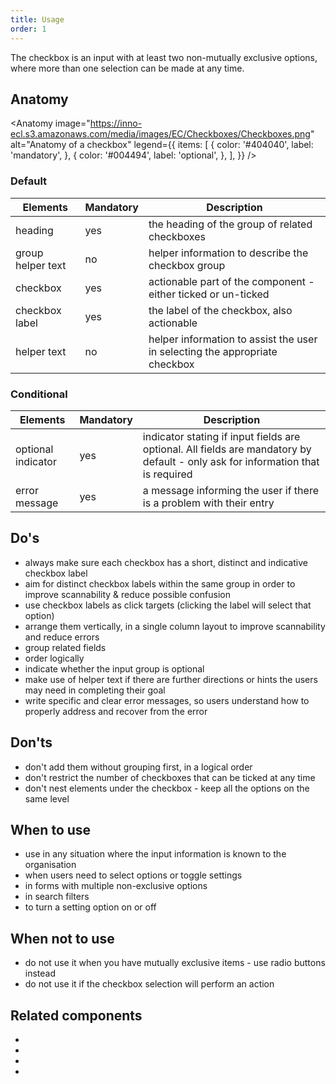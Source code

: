```yaml
---
title: Usage
order: 1
---
```



<Paragraph size="lead">
  The checkbox is an input with at least two non-mutually exclusive options,
  where more than one selection can be made at any time.
</Paragraph>

## Anatomy

<Anatomy
  image="https://inno-ecl.s3.amazonaws.com/media/images/EC/Checkboxes/Checkboxes.png"
  alt="Anatomy of a checkbox"
  legend={{
    items: [
      {
        color: '#404040',
        label: 'mandatory',
      },
      {
        color: '#004494',
        label: 'optional',
      },
    ],
  }}
/>

### Default

| Elements          | Mandatory | Description                                                                 |
| ----------------- | --------- | --------------------------------------------------------------------------- |
| heading           | yes       | the heading of the group of related checkboxes                              |
| group helper text | no        | helper information to describe the checkbox group                           |
| checkbox          | yes       | actionable part of the component - either ticked or un-ticked               |
| checkbox label    | yes       | the label of the checkbox, also actionable                                  |
| helper text       | no        | helper information to assist the user in selecting the appropriate checkbox |

### Conditional

| Elements           | Mandatory | Description                                                                                                                     |
| ------------------ | --------- | ------------------------------------------------------------------------------------------------------------------------------- |
| optional indicator | yes       | indicator stating if input fields are optional. All fields are mandatory by default - only ask for information that is required |
| error message      | yes       | a message informing the user if there is a problem with their entry                                                             |

## Do's

- always make sure each checkbox has a short, distinct and indicative checkbox label
- aim for distinct checkbox labels within the same group in order to improve scannability & reduce possible confusion
- use checkbox labels as click targets (clicking the label will select that option)
- arrange them vertically, in a single column layout to improve scannability and reduce errors
- group related fields
- order logically
- indicate whether the input group is optional
- make use of helper text if there are further directions or hints the users may need in completing their goal
- write specific and clear error messages, so users understand how to properly address and recover from the error

## Don'ts

- don't add them without grouping first, in a logical order
- don't restrict the number of checkboxes that can be ticked at any time
- don't nest elements under the checkbox - keep all the options on the same level

## When to use

- use in any situation where the input information is known to the organisation
- when users need to select options or toggle settings
- in forms with multiple non-exclusive options
- in search filters
- to turn a setting option on or off

## When not to use

- do not use it when you have mutually exclusive items - use <Link to="/ec/components/forms/radio/usage/">radio buttons</Link> instead
- do not use it if the checkbox selection will perform an action

## Related components

- <Link
    to="/ec/components/forms/radio/usage/"
    label="Radio button"
    standalone
  />
- <Link to="/ec/components/forms/select/usage/" label="Select" standalone />
- <Link
    to="/ec/components/forms/text-area/usage/"
    label="Text area"
    standalone
  />
- <Link
    to="/ec/components/forms/text-field/usage/"
    label="Text field"
    standalone
  />
